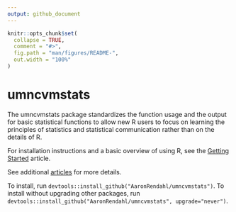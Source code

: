 ```yaml
---
output: github_document
---
```


<!-- README.md is generated from README.Rmd. Please edit that file -->

```r
knitr::opts_chunk$set(
  collapse = TRUE,
  comment = "#>",
  fig.path = "man/figures/README-",
  out.width = "100%"
)
```

# umncvmstats

<!-- badges: start -->
<!-- badges: end -->

The umncvmstats package standardizes the function usage and the output for basic statistical functions to allow new R users to focus on learning the principles of statistics and statistical communication rather than on the details of R.

For installation instructions and a basic overview of using R, see the [Getting Started](https://aaronrendahl.github.io/umncvmstats/articles/starting.html) article.

See additional [articles](https://aaronrendahl.github.io/umncvmstats/articles/index.html) for more details.

To install, run `devtools::install_github("AaronRendahl/umncvmstats")`.
To install without upgrading other packages, run `devtools::install_github("AaronRendahl/umncvmstats", upgrade="never")`.

